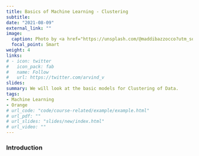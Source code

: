 ```yaml
---
title: Basics of Machine Learning - Clustering
subtitle: 
date: "2021-08-09"
external_link: ""
image:
  caption: Photo by <a href="https://unsplash.com/@maddibazzocco?utm_source=unsplash&utm_medium=referral&utm_content=creditCopyText">Maddi Bazzocco</a> on <a href="https://unsplash.com/s/photos/groceries?utm_source=unsplash&utm_medium=referral&utm_content=creditCopyText">Unsplash</a>
  focal_point: Smart
weight: 4
links:
# - icon: twitter
#   icon_pack: fab
#   name: Follow
#   url: https://twitter.com/arvind_v
slides:
summary: We will look at the basic models for Clustering of Data.
tags:
- Machine Learning
- Orange
# url_code: "code/course-related/example/example.html"
# url_pdf: ""
# url_slides: "slides/new/index.html"
# url_video: ""
---
```


### Introduction
